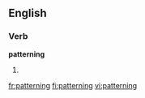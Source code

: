 
==English==

===Verb===
'''patterning'''

# {{present participle of|[[pattern]]}}

[[fr:patterning]]
[[fi:patterning]]
[[vi:patterning]]